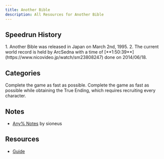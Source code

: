 ```yaml
---
title: Another Bible
description: All Resources for Another Bible
---
```



<DocsHero 
    content="Another Bible is a spin-off of the Last Bible series. It is a very simple tactical RPG with little connection to the rest of the series."
    srcUrl={cover}
    alt="Another Bible Cover"
/>

<LinkCard title="Leaderboards" href="https://www.speedrun.com/ab" description="See all the submitted runs on Speedrun.com"/>

## Speedrun History

<Tabs>
<TabItem label="Any%">
<Steps> 
1. Another Bible was released in Japan on March 2nd, 1995.
2. The current world record is held by ArcSedna with a time of [**1:50:39**](https://www.nicovideo.jp/watch/sm23808247) done on 2014/06/18.
</Steps>
</TabItem>
</Tabs>

## Categories
<CardGrid>
    <Card title="Any%">Complete the game as fast as possible.</Card>
    <Card title="True Ending">Complete the game as fast as possible while obtaining the True Ending, which requires recruiting every character.</Card>
</CardGrid>

## Notes
- [Any% Notes](https://sioneus.me/notes/another-bible) by sioneus

## Resources
- [Guide](http://mugi.parfe.jp/ab/abtop.html)